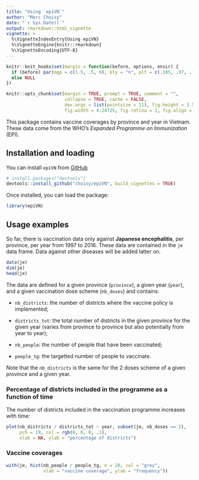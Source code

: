 ```yaml
---
title: "Using `epiVN`"
author: "Marc Choisy"
date: "`r Sys.Date()`"
output: rmarkdown::html_vignette
vignette: >
  %\VignetteIndexEntry{Using epiVN}
  %\VignetteEngine{knitr::rmarkdown}
  %\VignetteEncoding{UTF-8}
---
```


```r
knitr::knit_hooks$set(margin = function(before, options, envir) {
  if (before) par(mgp = c(1.5, .5, 0), bty = "n", plt = c(.105, .97, .13, .97))
  else NULL
})

knitr::opts_chunk$set(margin = TRUE, prompt = TRUE, comment = "",
                      collapse = TRUE, cache = FALSE,
                      dev.args = list(pointsize = 11), fig.height = 3.5,
                      fig.width = 4.24725, fig.retina = 2, fig.align = "center")
```

This package contains vaccine coverages by province and year in Vietnam. These
data come from the WHO's *Expanded Programme on Immunization* (EPI).

## Installation and loading

You can install `epiVN` from [GitHub](https://github.com/choisy/epiVN)

```r
# install.packages("devtools")
devtools::install_github("choisy/epiVN", build_vignettes = TRUE)
```

Once installed, you can load the package:

```r
library(epiVN)
```

## Usage examples

So far, there is vaccination data only against **Japanese encephalitis**, per
province, per year from 1997 to 2016. These data are contained in the `je` data
frame. Data against other diseases will be added latter on.

```r
data(je)
dim(je)
head(je)
```

The data are defined for a given province (`province`), a given year (`year`),
and a given vaccination dose scheme (`nb_doses`) and contains:

* `nb_districts`: the number of districts where the vaccine policy is implemented;

* `districts_tot`: the total number of districts in the given province for the
given year (varies from province to province but also potentially from year to year);

* `nb_people`: the number of people that have been vaccinated;

* `people_tg`: the targetted number of people to vaccinate.

Note that the `nb_districts` is the same for the 2 doses scheme of a given
province and a given year.


### Percentage of districts included in the programme as a function of time

The number of districts included in the vaccination programme increases with
time:

```r
plot(nb_districts / districts_tot ~ year, subset(je, nb_doses == 2),
     pch = 19, col = rgb(0, 0, 0, .1),
     xlab = NA, ylab = "percentage of districts")
```

### Vaccine coverages

```r
with(je, hist(nb_people / people_tg, n = 20, col = "grey",
              xlab = "vaccine coverage", ylab = "frequency"))
```



